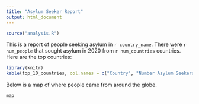 ```yaml
---
title: "Asylum Seeker Report"
output: html_document
---
```

```r
source("analysis.R")
```

This is a report of people seeking asylum in `r country_name`. There were `r num_people` that sought asylum in 2020 from `r num_countries` countries. Here are the top countries:

```r
library(knitr)
kable(top_10_countries, col.names = c("Country", "Number Asylum Seekers"))
```
Below is a map of where people came from around the globe.

```r
map
```

